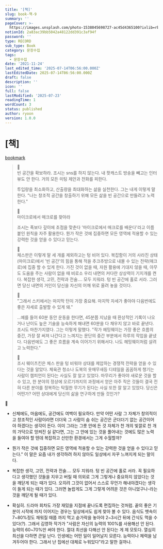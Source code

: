```yaml
---
title: '[책]'
slug: book-책-9
summary: ''
pageCover: >-
  https://images.unsplash.com/photo-1538045698727-ac45d4365100?ixlib=rb-4.0.3&q=85&fm=jpg&crop=entropy&cs=srgb
notionId: 2a83ac39bb5042a48122dd391c3af94f
password: ''
type: RECORD
sub_type: Book
category: 문장수집
tags:
  - 문장수집
date: '2021-11-24'
last_edited_time: '2025-07-14T06:56:00.000Z'
lastEditedDate: 2025-07-14T06:56:00.000Z
draft: false
description: ''
icon: ''
full: false
lastModified: '2025-07-23'
readingTime: 1
wordCount: 3
status: published
author: ryoon
version: 1.0.0
---
```

# [책]


[bookmark](https://www.aladin.co.kr/shop/wproduct.aspx?ISBN=K232838895&start=pnaver_02)

> 🍋  
> 빈 공간을 확보하라. 조시는 sns를 하지 않는다. 내 팟캐스트 방송을 빼고는 인터뷰도 안 한다. 거의 모든 미팅 제안과 전화를 피한다.  
>   
> 투입량을 최소화하고, 산출량을 최대화하는 삶을 실천한다. 그는 내게 이렇게 말한다. "나는 창조적 공간을 창출하기 위해 모든 삶을 빈 공간으로 만들려고 노력한다."  
>   
>   
>   
> 🍋  
> 마이크로에서 매크로를 찾아라  
>   
> 조시는 폭보다 깊이에 초점을 맞춘다 '마이크로에서 매크로를 배운다'라고 이름 붙인 원칙을 자주 활용한다. 뭔가 작은 것에 집중하면 모든 영역에 적용할 수 있는 강력한 것을 얻을 수 있다고 믿는다.  
>   
>   
> 🍋  
> 체스판은 이렇게 말 세 개를 제외하고는 텅 비어 있다. 복잡함이 거의 사라진 상태(마이크로)에서 '빈 공간'의 힘을 통해 적을 추크추방으로 내몰 수 있는 전략(매크로)에 집중 할 수 있게 한다.  가진 것이 없을 때, 자원 활용에 기대지 않을 때, 아무도 도움을 주는 사람이 없을 때 비로소 우리 내면의 커다란 상상력이 기지개를 켠다. 복잡한 생각, 고민, 전략과 전술.... 모두 지워라. 텅 빈 공간에 홀로 서라. 그러면 당신 내면의 거인이 당신을 자신의 어깨 위로 올려 놓을 것이다.  
>   
>   
>   
> 🍋  
> "그래서 스키에서는 마지막 턴이 가장 중요해. 마지막 자세가 좋아야 다음번에도 좋은 자세로 출발할 수 있게 돼."  
>   
> ...예를 들어 60분 동안 운동을 한다면, 45분쯤 지났을 때 환상적인 기록이 나오거나 난이도 높은 기술을 능숙하게 해내면 60분을 다 채우지 않고 바로 끝낸다. 조시도 마찬가지였다. 그는 이렇게 말했다. "작가 헤밍웨이는 가장 좋은 흐름의 중간, 가장 잘 써져 나간다고 느껴지는 문단의 중간 부분에서 하루의 작업을 끝냈다. 다음번에도 그 좋은 흐름을 계속 이어가기 위해서다. 나도 헤밍웨이처럼 살려고 노력한다."  
>   
>   
>   
> 🍋  
> 조시 웨이츠킨은 체스 판을 텅 비워야 상대를 제압하는 경쟁적 전략을 얻을 수 있다는 것을 알았다. 체육관 청소나 도복의 옷매무새등 디테일을 꼼꼼하게 챙기는 사람이 챔피언이 된다는 사실도 잘 알고 있었다. 마무리가 좋아야 새로운 것을 할 수 있고, 한 분야의 정상에 오르기까지의 과정에서 얻은 아주 작은 것들이 결국 전혀 다른 분야를 정복하는 탁월한 무기가 된다는 사실 또한 잘 알고 있었다. 당신은 어떤가? 어떤 상대에게 당신의 삶을 연구하게 만들 것인가?

🥑


+ 신체에도, 마음에도, 공간에도 여백이 필요하다. 만약 어떤 사람 그 자체가 창의적이고 창조적인 사람이라면 더더욱 그 사람이 숨 쉬는 공간은 군더더기 없는 공간이어야 하겠다는 생각이 든다. 이미 그라는 그릇 안에 든 것 자체가 천 개의 빛깔로 천 개의 가닥으로 엉켜진 실 같다면, 그는 그 안에 있는 것을 풀어내는 것에도 많은 노력을 들여야 할 텐데 복잡하고 산만한 환경에서는 그게 수월할까?


+ 뭔가 작은 것에 집중하면 모든 영역에 적용할 수 있는 강력한 것을 얻을 수 있다고 믿는다." 이 말은 요즘 내가 생각하려 하지 않아도 일상에서 자꾸 느껴지게 되는 말이다.


+ 복잡한 생각, 고민, 전략과 전술.... 모두 지워라. 텅 빈 공간에 홀로 서라. 꼭 필요하다고 생각했던 것들을 지우고 버릴 때 의외로 그게 그렇게나 중요하지 않았다는 것을 깨닫게 되는 때가 있다. 오히려 그것이 없어서 스스로 무언가 해내야겠다는 생각이 들게 되는 때가 있다. 그러면 놀랍게도 그게 그렇게 어려운 것은 아니었구나-라는 것을 깨닫게 될 때가 있다.


+ 확실히. 드라마 회차도 가장 재밌을 지점에 끝나도록 편집하는 것처럼. 끝의 좋은 기분이 시작에 까지 이어지는 경우는 일상에서도 쉽게 찾아 볼 수 있다. 음식도 뱃속이 7~80%정도 채워질 때쯤 까지 먹고 숟가락을 놓아야 2~3시간 뒤에 간식도 먹을 수 있다(?). 그래서 김영하 작가가 "사람은 자신의 능력의 100%를 사용해선 안 된다. 능력의 60~70%만 써야 한다. 절대 최선을 다해선 안 된다는 게 제 모토다. 열심히 최선을 다하면 큰일 난다. 인생에는 어떤 일이 일어날지 모른다. 능력이나 체력을 남겨두어야 한다. 그래서 난 집에선 대체로 누워있다"라고 말한 걸까나.

